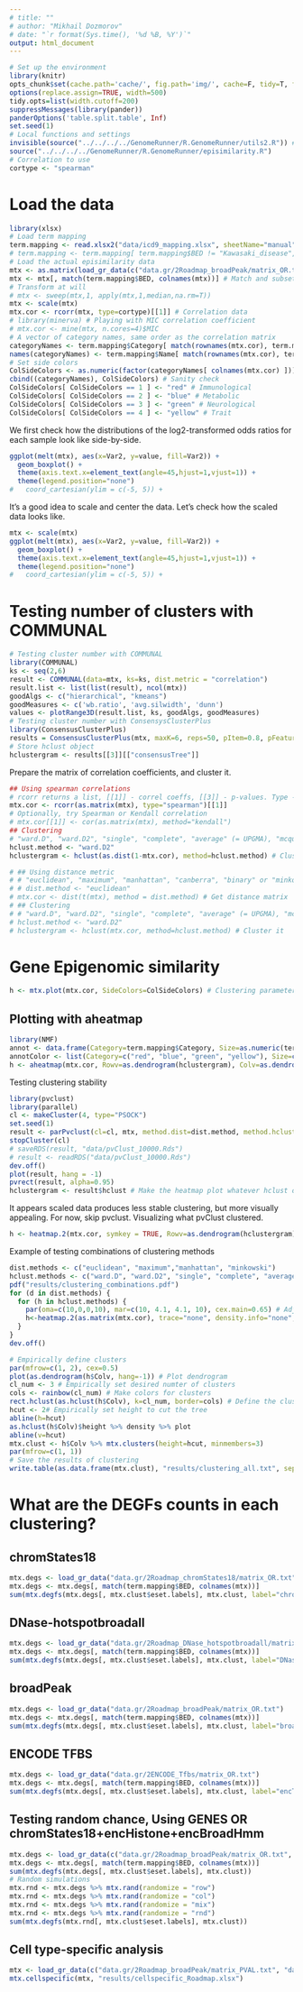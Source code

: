 ```yaml
---
# title: ""
# author: "Mikhail Dozmorov"
# date: "`r format(Sys.time(), '%d %B, %Y')`"
output: html_document
---
```

```r
# Set up the environment
library(knitr) 
opts_chunk$set(cache.path='cache/', fig.path='img/', cache=F, tidy=T, fig.keep='high', dpi=100,  echo=F, autodep=T, width=200, warning=FALSE, comment=NA)
options(replace.assign=TRUE, width=500)
tidy.opts=list(width.cutoff=200)
suppressMessages(library(pander))
panderOptions('table.split.table', Inf)
set.seed(1)
# Local functions and settings
invisible(source("../../../../GenomeRunner/R.GenomeRunner/utils2.R")) # See the required packages there
source("../../../../GenomeRunner/R.GenomeRunner/episimilarity.R")
# Correlation to use
cortype <- "spearman"
```

Load the data
===

```r
library(xlsx)
# Load term mapping
term.mapping <- read.xlsx2("data/icd9_mapping.xlsx", sheetName="manual")
# term.mapping <- term.mapping[ term.mapping$BED != "Kawasaki_disease", ] # Exclude Kawasaki outlier
# Load the actual episimilarity data
mtx <- as.matrix(load_gr_data(c("data.gr/2Roadmap_broadPeak/matrix_OR.txt", "data.gr/2Roadmap_DNase_hotspotbroadall/matrix_OR.txt")))
mtx <- mtx[, match(term.mapping$BED, colnames(mtx))] # Match and subset the data
# Transform at will
# mtx <- sweep(mtx,1, apply(mtx,1,median,na.rm=T))
mtx <- scale(mtx)
mtx.cor <- rcorr(mtx, type=cortype)[[1]] # Correlation data
# library(minerva) # Playing with MIC correlation coefficient
# mtx.cor <- mine(mtx, n.cores=4)$MIC
# A vector of category names, same order as the correlation matrix
categoryNames <- term.mapping$Category[ match(rownames(mtx.cor), term.mapping$Name) ]
names(categoryNames) <- term.mapping$Name[ match(rownames(mtx.cor), term.mapping$Name)]
# Set side colors
ColSideColors <- as.numeric(factor(categoryNames[ colnames(mtx.cor) ]))
cbind((categoryNames), ColSideColors) # Sanity check
ColSideColors[ ColSideColors == 1 ] <- "red" # Immunological
ColSideColors[ ColSideColors == 2 ] <- "blue" # Metabolic
ColSideColors[ ColSideColors == 3 ] <- "green" # Neurological
ColSideColors[ ColSideColors == 4 ] <- "yellow" # Trait
```

We first check how the distributions of the log2-transformed odds ratios for each sample look like side-by-side.

```r
ggplot(melt(mtx), aes(x=Var2, y=value, fill=Var2)) + 
  geom_boxplot() + 
  theme(axis.text.x=element_text(angle=45,hjust=1,vjust=1)) +
  theme(legend.position="none")
#   coord_cartesian(ylim = c(-5, 5)) +
```

It's a good idea to scale and center the data. Let's check how the scaled data looks like.

```r
mtx <- scale(mtx)
ggplot(melt(mtx), aes(x=Var2, y=value, fill=Var2)) + 
  geom_boxplot() + 
  theme(axis.text.x=element_text(angle=45,hjust=1,vjust=1)) +
  theme(legend.position="none")
#   coord_cartesian(ylim = c(-5, 5)) +
```

Testing number of clusters with COMMUNAL
===

```r
# Testing cluster number with COMMUNAL
library(COMMUNAL) 
ks <- seq(2,6)
result <- COMMUNAL(data=mtx, ks=ks, dist.metric = "correlation")
result.list <- list(list(result), ncol(mtx))
goodAlgs <- c("hierarchical", "kmeans")
goodMeasures <- c('wb.ratio', 'avg.silwidth', 'dunn')
values <- plotRange3D(result.list, ks, goodAlgs, goodMeasures)
# Testing cluster number with ConsensysClusterPlus
library(ConsensusClusterPlus)
results = ConsensusClusterPlus(mtx, maxK=6, reps=50, pItem=0.8, pFeature=1, title="ConsensusClusterPlus", clusterAlg="hc", distance="spearman", seed=1262118388.71279, plot="png")
# Store hclust object
hclustergram <- results[[3]][["consensusTree"]]
```

Prepare the matrix of correlation coefficients, and cluster it.

```r
## Using spearman correlations
# rcorr returns a list, [[1]] - correl coeffs, [[3]] - p-values. Type - pearson/spearman
mtx.cor <- rcorr(as.matrix(mtx), type="spearman")[[1]]
# Optionally, try Spearman or Kendall correlation
# mtx.cor[[1]] <- cor(as.matrix(mtx), method="kendall")
## Clustering
# "ward.D", "ward.D2", "single", "complete", "average" (= UPGMA), "mcquitty" (= WPGMA), "median" (= WPGMC) or "centroid" (= UPGMC)
hclust.method <- "ward.D2"
hclustergram <- hclust(as.dist(1-mtx.cor), method=hclust.method) # Cluster it

# ## Using distance metric
# # "euclidean", "maximum", "manhattan", "canberra", "binary" or "minkowski"
# # dist.method <- "euclidean"
# mtx.cor <- dist(t(mtx), method = dist.method) # Get distance matrix
# ## Clustering
# # "ward.D", "ward.D2", "single", "complete", "average" (= UPGMA), "mcquitty" (= WPGMA), "median" (= WPGMC) or "centroid" (= UPGMC)
# hclust.method <- "ward.D2"
# hclustergram <- hclust(mtx.cor, method=hclust.method) # Cluster it
```

Gene Epigenomic similarity
===

```r
h <- mtx.plot(mtx.cor, SideColors=ColSideColors) # Clustering parameters
```

Plotting with aheatmap
---

```r
library(NMF)
annot <- data.frame(Category=term.mapping$Category, Size=as.numeric(term.mapping$BEDcount))
annotColor <- list(Category=c("red", "blue", "green", "yellow"), Size=c("red", "white", "blue"))
h <- aheatmap(mtx.cor, Rowv=as.dendrogram(hclustergram), Colv=as.dendrogram(hclustergram), color=matlab.like(50), distfun=dist.method, hclustfun=hclust.method, annCol=annot, annColors = annotColor)#, cexCol = 1, cexRow = 1)
```

Testing clustering stability

```r
library(pvclust)
library(parallel)
cl <- makeCluster(4, type="PSOCK")
set.seed(1)
result <- parPvclust(cl=cl, mtx, method.dist=dist.method, method.hclust=hclust.method, nboot=1000)
stopCluster(cl)
# saveRDS(result, "data/pvClust_10000.Rds")
# result <- readRDS("data/pvClust_10000.Rds")
dev.off()
plot(result, hang = -1)
pvrect(result, alpha=0.95)
hclustergram <- result$hclust # Make the heatmap plot whatever hclust object
```

It appears scaled data produces less stable clustering, but more visually appealing. For now, skip pvclust. Visualizing what pvClust clustered.

```r
h <- heatmap.2(mtx.cor, symkey = TRUE, Rowv=as.dendrogram(hclustergram), Colv=as.dendrogram(hclustergram), dendrogram="both", trace="none", density.info="none", col=color, RowSideColors=ColSideColors, ColSideColors=ColSideColors)  
```

Example of testing combinations of clustering methods
```r
dist.methods <- c("euclidean", "maximum","manhattan", "minkowski")
hclust.methods <- c("ward.D", "ward.D2", "single", "complete", "average", "mcquitty", "median", "centroid")
pdf("results/clustering_combinations.pdf")
for (d in dist.methods) {
  for (h in hclust.methods) {
    par(oma=c(10,0,0,10), mar=c(10, 4.1, 4.1, 10), cex.main=0.65) # Adjust margins
    h<-heatmap.2(as.matrix(mtx.cor), trace="none", density.info="none", col=color, distfun=function(x){dist(x, method=d)}, hclustfun=function(x){hclust(x, method=h)}, cexRow=1, cexCol=1,  main=paste(d, h),  RowSideColors=ColSideColors) # cellnote=formatC(as.matrix(mtx.cor), format="f", digits=2), notecol="black", notecex=1,
  }
}
dev.off()
```

```r
# Empirically define clusters
par(mfrow=c(1, 2), cex=0.5)
plot(as.dendrogram(h$Colv, hang=-1)) # Plot dendrogram
cl_num <- 3 # Empirically set desired numter of clusters
cols <- rainbow(cl_num) # Make colors for clusters
rect.hclust(as.hclust(h$Colv), k=cl_num, border=cols) # Define the clusters by rectangles
hcut <- 2# Empirically set height to cut the tree
abline(h=hcut)
as.hclust(h$Colv)$height %>% density %>% plot
abline(v=hcut)
mtx.clust <- h$Colv %>% mtx.clusters(height=hcut, minmembers=3)
par(mfrow=c(1, 1))
# Save the results of clustering
write.table(as.data.frame(mtx.clust), "results/clustering_all.txt", sep="\t", row.names=FALSE, quote=FALSE)
```

What are the DEGFs counts in each clustering?
===

chromStates18
---

```r
mtx.degs <- load_gr_data("data.gr/2Roadmap_chromStates18/matrix_OR.txt")
mtx.degs <- mtx.degs[, match(term.mapping$BED, colnames(mtx))]
sum(mtx.degfs(mtx.degs[, mtx.clust$eset.labels], mtx.clust, label="chromStates18_2_clust"))
```

DNase-hotspotbroadall
---

```r
mtx.degs <- load_gr_data("data.gr/2Roadmap_DNase_hotspotbroadall/matrix_OR.txt")
mtx.degs <- mtx.degs[, match(term.mapping$BED, colnames(mtx))]
sum(mtx.degfs(mtx.degs[, mtx.clust$eset.labels], mtx.clust, label="DNasehotspotbroadall_2_clust"))
```

broadPeak
---

```r
mtx.degs <- load_gr_data("data.gr/2Roadmap_broadPeak/matrix_OR.txt")
mtx.degs <- mtx.degs[, match(term.mapping$BED, colnames(mtx))] 
sum(mtx.degfs(mtx.degs[, mtx.clust$eset.labels], mtx.clust, label="broadPeak_2_clust"))
```

ENCODE TFBS
---

```r
mtx.degs <- load_gr_data("data.gr/2ENCODE_Tfbs/matrix_OR.txt")
mtx.degs <- mtx.degs[, match(term.mapping$BED, colnames(mtx))]
sum(mtx.degfs(mtx.degs[, mtx.clust$eset.labels], mtx.clust, label="encTfbs_2_clust"))
```


Testing random chance, Using GENES OR chromStates18+encHistone+encBroadHmm
---

```r
mtx.degs <- load_gr_data(c("data.gr/2Roadmap_broadPeak/matrix_OR.txt", "data.gr/2Roadmap_DNase_hotspotbroadall/matrix_OR.txt", "data.gr/2ENCODE_Tfbs/matrix_OR.txt"))
mtx.degs <- mtx.degs[, match(term.mapping$BED, colnames(mtx))]
sum(mtx.degfs(mtx.degs[, mtx.clust$eset.labels], mtx.clust))
# Random simulations
mtx.rnd <- mtx.degs %>% mtx.rand(randomize = "row")
mtx.rnd <- mtx.degs %>% mtx.rand(randomize = "col")
mtx.rnd <- mtx.degs %>% mtx.rand(randomize = "mix")
mtx.rnd <- mtx.degs %>% mtx.rand(randomize = "rnd")
sum(mtx.degfs(mtx.rnd[, mtx.clust$eset.labels], mtx.clust))
```

Cell type-specific analysis
---

```r
mtx <- load_gr_data(c("data.gr/2Roadmap_broadPeak/matrix_PVAL.txt", "data.gr/2Roadmap_DNase_hotspotbroadall/matrix_PVAL.txt", "data.gr/2Roadmap_DNase_narrowPeak/matrix_PVAL.txt", "data.gr/2Roadmap_gappedPeak/matrix_PVAL.txt", "data.gr/2Roadmap_narrowPeak/matrix_PVAL.txt", "data.gr/2Roadmap_chromStates18/matrix_PVAL.txt"))
mtx.cellspecific(mtx, "results/cellspecific_Roadmap.xlsx")
```


